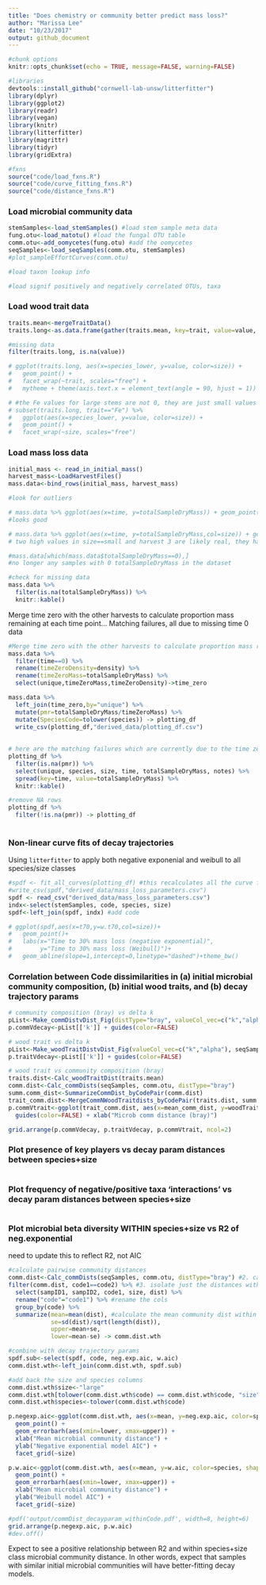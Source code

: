 ```yaml
---
title: "Does chemistry or community better predict mass loss?"
author: "Marissa Lee"
date: "10/23/2017"
output: github_document
---
```


```r
#chunk options
knitr::opts_chunk$set(echo = TRUE, message=FALSE, warning=FALSE)

#libraries
devtools::install_github("cornwell-lab-unsw/litterfitter")
library(dplyr)
library(ggplot2)
library(readr)
library(vegan)
library(knitr)
library(litterfitter)
library(magrittr)
library(tidyr)
library(gridExtra)

#fxns
source("code/load_fxns.R")
source("code/curve_fitting_fxns.R")
source("code/distance_fxns.R")

```

### Load microbial community data
```r
stemSamples<-load_stemSamples() #load stem sample meta data
fung.otu<-load_matotu() #load the fungal OTU table
comm.otu<-add_oomycetes(fung.otu) #add the oomycetes
seqSamples<-load_seqSamples(comm.otu, stemSamples)
#plot_sampleEffortCurves(comm.otu)

#load taxon lookup info

#load signif positively and negatively correlated OTUs, taxa

```

### Load wood trait data
```r
traits.mean<-mergeTraitData()
traits.long<-as.data.frame(gather(traits.mean, key=trait, value=value, -(1:3)))

#missing data
filter(traits.long, is.na(value))

# ggplot(traits.long, aes(x=species_lower, y=value, color=size)) + 
#   geom_point() + 
#   facet_wrap(~trait, scales="free") +
#   mytheme + theme(axis.text.x = element_text(angle = 90, hjust = 1))

# #the Fe values for large stems are not 0, they are just small values
# subset(traits.long, trait=="Fe") %>%
#   ggplot(aes(x=species_lower, y=value, color=size)) + 
#   geom_point() +
#   facet_wrap(~size, scales="free")
```

### Load mass loss data
```r

initial_mass <- read_in_initial_mass()
harvest_mass<-LoadHarvestFiles()
mass.data<-bind_rows(initial_mass, harvest_mass)

#look for outliers

# mass.data %>% ggplot(aes(x=time, y=totalSampleDryMass)) + geom_point(alpha=0.6)+theme_bw() 
#looks good

# mass.data %>% ggplot(aes(x=time, y=totalSampleDryMass,col=size)) + geom_point(position="jitter",alpha=0.6)+theme_bw()+scale_y_log10()
# two high values in size==small and harvest 3 are likely real, they have been checked

#mass.data[which(mass.data$totalSampleDryMass==0),]
#no longer any samples with 0 totalSampleDryMass in the dataset

#check for missing data
mass.data %>%
  filter(is.na(totalSampleDryMass)) %>%
  knitr::kable()
```

Merge time zero with the other harvests to calculate proportion mass remaining at each time point...
Matching failures, all due to missing time 0 data
```r
#Merge time zero with the other harvests to calculate proportion mass remaining at each time point
mass.data %>%
  filter(time==0) %>%
  rename(timeZeroDensity=density) %>%
  rename(timeZeroMass=totalSampleDryMass) %>%
  select(unique,timeZeroMass,timeZeroDensity)->time_zero

mass.data %>%
  left_join(time_zero,by="unique") %>%
  mutate(pmr=totalSampleDryMass/timeZeroMass) %>%
  mutate(SpeciesCode=tolower(species)) -> plotting_df
  write_csv(plotting_df,"derived_data/plotting_df.csv")
  
  
# here are the matching failures which are currently due to the time zero adjustment for moisture
plotting_df %>%
  filter(is.na(pmr)) %>%
  select(unique, species, size, time, totalSampleDryMass, notes) %>%
  spread(key=time, value=totalSampleDryMass) %>%
  knitr::kable()

#remove NA rows
plotting_df %>%
  filter(!is.na(pmr)) -> plotting_df
  
```


### Non-linear curve fits of decay trajectories
Using `litterfitter` to apply both negative exponenial and weibull to all species/size classes
```r

#spdf <- fit_all_curves(plotting_df) #this recalculates all the curve fits, uncomment if the data changes
#write_csv(spdf,"derived_data/mass_loss_parameters.csv")
spdf <- read_csv("derived_data/mass_loss_parameters.csv")
indx<-select(stemSamples, code, species, size)
spdf<-left_join(spdf, indx) #add code

# ggplot(spdf,aes(x=t70,y=w.t70,col=size))+
#   geom_point()+
#   labs(x="Time to 30% mass loss (negative exponential)", 
#        y="Time to 30% mass loss (Weibull)")+
#   geom_abline(slope=1,intercept=0,linetype="dashed")+theme_bw()

```

### Correlation between Code dissimilarities in (a) initial microbial community composition, (b) initial wood traits, and (b) decay trajectory params
```r

# community composition (bray) vs delta k
pList<-Make_commDistvDist_Fig(distType="bray", valueCol_vec=c("k","alpha"), seqSamples, stemSamples, comm.otu, spdf)
p.commVdecay<-pList[['k']] + guides(color=FALSE)

# wood trait vs delta k
pList<-Make_woodTraitDistvDist_Fig(valueCol_vec=c("k","alpha"), seqSamples, stemSamples, traits.mean, spdf)
p.traitVdecay<-pList[['k']] + guides(color=FALSE)

# wood trait vs community composition (bray)
traits.dist<-Calc_woodTraitDist(traits.mean)
comm.dist<-Calc_commDists(seqSamples, comm.otu, distType="bray")
summ.comm_dist<-SummarizeCommDist_byCodePair(comm.dist)
trait_comm.dist<-MergeCommNWoodTraitdists_byCodePair(traits.dist, summ.comm_dist)
p.commVtrait<-ggplot(trait_comm.dist, aes(x=mean_comm_dist, y=woodTraitDist, color=size)) + geom_point() + 
  guides(color=FALSE) + xlab("Microb comm distance (bray)")

grid.arrange(p.commVdecay, p.traitVdecay, p.commVtrait, ncol=2)

```


### Plot presence of key players vs decay param distances between species+size
```r

```



### Plot frequency of negative/positive taxa 'interactions' vs decay param distances between species+size
```r

```



### Plot microbial beta diversity WITHIN species+size vs R2 of neg.exponential
need to update this to reflect R2, not AIC
```r

#calculate pairwise community distances
comm.dist<-Calc_commDists(seqSamples, comm.otu, distType="bray") #2. calc the distances
filter(comm.dist, code1==code2) %>% #3. isolate just the distances within species+size
  select(sampID1, sampID2, code1, size, dist) %>%
  rename("code"="code1") %>% #rename the cols
  group_by(code) %>%
  summarize(mean=mean(dist), #calculate the mean community dist within code classes
            se=sd(dist)/sqrt(length(dist)),
            upper=mean+se,
            lower=mean-se) -> comm.dist.wth

#combine with decay trajectory params
spdf.sub<-select(spdf, code, neg.exp.aic, w.aic)
comm.dist.wth<-left_join(comm.dist.wth, spdf.sub)

#add back the size and species columns
comm.dist.wth$size<-"large"
comm.dist.wth[tolower(comm.dist.wth$code) == comm.dist.wth$code, "size"]<-"small"
comm.dist.wth$species<-tolower(comm.dist.wth$code)

p.negexp.aic<-ggplot(comm.dist.wth, aes(x=mean, y=neg.exp.aic, color=species, shape=size)) + 
  geom_point() +
  geom_errorbarh(aes(xmin=lower, xmax=upper)) +
  xlab("Mean microbial community distance") + 
  ylab("Negative exponential model AIC") +
  facet_grid(~size)

p.w.aic<-ggplot(comm.dist.wth, aes(x=mean, y=w.aic, color=species, shape=size)) + 
  geom_point() +
  geom_errorbarh(aes(xmin=lower, xmax=upper)) +
  xlab("Mean microbial community distance") + 
  ylab("Weibull model AIC") +
  facet_grid(~size)

#pdf('output/commDist_decayparam_withinCode.pdf', width=8, height=6)
grid.arrange(p.negexp.aic, p.w.aic)
#dev.off()

```
Expect to see a positive relationship between R2 and within species+size class microbial community distance. In other words, expect that samples with similar initial microbial communities will have better-fitting decay models.

